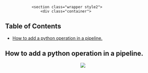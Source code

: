 <!---
output:
  html_document:
    toc: true
    toc_depth: 5
--->


<!--html_preserve-->
				<section class="wrapper style2">
					<div class="container">
<!--/html_preserve-->


<div class="jumbotron">
# Table of Contents
<ul>
<li><a href="#how-to-add-a-python-operation-in-a-pipeline.">How to add a python operation in a pipeline.</a></li>
</ul>
</div>

## How to add a python operation in a pipeline. 
<center>
  <img src="images/nexus2/addPythonOp.jpg"><br>
</center>





<!--html_preserve-->
</div>
</section>
<!--/html_preserve-->


